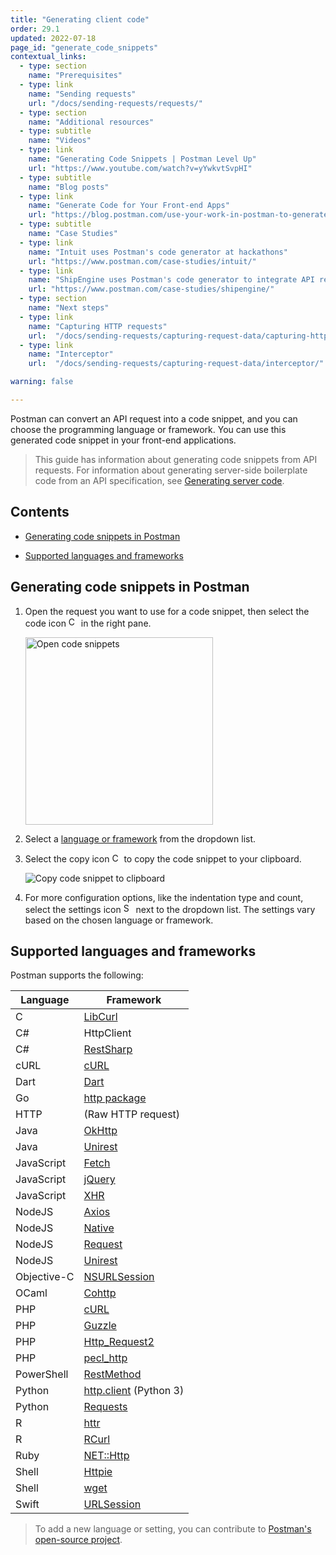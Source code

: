 ```yaml
---
title: "Generating client code"
order: 29.1
updated: 2022-07-18
page_id: "generate_code_snippets"
contextual_links:
  - type: section
    name: "Prerequisites"
  - type: link
    name: "Sending requests"
    url: "/docs/sending-requests/requests/"
  - type: section
    name: "Additional resources"
  - type: subtitle
    name: "Videos"
  - type: link
    name: "Generating Code Snippets | Postman Level Up"
    url: "https://www.youtube.com/watch?v=yYwkvtSvpHI"
  - type: subtitle
    name: "Blog posts"
  - type: link
    name: "Generate Code for Your Front-end Apps"
    url: "https://blog.postman.com/use-your-work-in-postman-to-generate-code-for-your-apps/"
  - type: subtitle
    name: "Case Studies"
  - type: link
    name: "Intuit uses Postman's code generator at hackathons"
    url: "https://www.postman.com/case-studies/intuit/"
  - type: link
    name: "ShipEngine uses Postman's code generator to integrate API requests"
    url: "https://www.postman.com/case-studies/shipengine/"
  - type: section
    name: "Next steps"
  - type: link
    name: "Capturing HTTP requests"
    url:  "/docs/sending-requests/capturing-request-data/capturing-http-requests/"
  - type: link
    name: "Interceptor"
    url:  "/docs/sending-requests/capturing-request-data/interceptor/"

warning: false

---
```


Postman can convert an API request into a code snippet, and you can choose the programming language or framework. You can use this generated code snippet in your front-end applications.

> This guide has information about generating code snippets from API requests. For information about generating server-side boilerplate code from an API specification, see [Generating server code](/docs/designing-and-developing-your-api/developing-an-api/generating-server-code/).

## Contents

* [Generating code snippets in Postman](#generating-code-snippets-in-postman)

* [Supported languages and frameworks](#supported-languages-and-frameworks)

## Generating code snippets in Postman

1. Open the request you want to use for a code snippet, then select the code icon <img alt="Code icon" src="https://assets.postman.com/postman-docs/icon-code-snippet.jpg#icon" width="16px" /> in the right pane.

    <img src="https://assets.postman.com/postman-docs/generate-code-right-sidebar-v9.jpg" width="300px" alt="Open code snippets"/>

1. Select a [language or framework](#supported-languages-and-frameworks) from the dropdown list.
1. Select the copy icon <img alt="Copy icon" src="https://assets.postman.com/postman-docs/icon-copy-v9.jpg#icon" width="15px" /> to copy the code snippet to your clipboard.

    ![Copy code snippet to clipboard](https://assets.postman.com/postman-docs/code-snippet-copy-icon.jpg)

1. For more configuration options, like the indentation type and count, select the settings icon <img alt="Settings icon" src="https://assets.postman.com/postman-docs/icon-settings-v9.jpg#icon" width="16px" /> next to the dropdown list. The settings vary based on the chosen language or framework.

## Supported languages and frameworks

Postman supports the following:

| **Language**  | **Framework** |
| --- | --- |
| C | [LibCurl](https://curl.se/libcurl/c/) |
| C# | HttpClient |
| C# | [RestSharp](http://restsharp.dev/) |
| cURL |[cURL](https://curl.se/) |
| Dart | [Dart](https://dart.dev/) |
| Go   | [http package](https://pkg.go.dev/net/http) |
| HTTP | (Raw HTTP request) |
| Java | [OkHttp](https://github.com/square/okhttp) |
| Java | [Unirest](https://github.com/Kong/unirest-java) |
| JavaScript | [Fetch](https://developer.mozilla.org/en-US/docs/Web/API/Fetch_API) |
| JavaScript | [jQuery](https://api.jquery.com/jquery.ajax/) |
| JavaScript | [XHR](https://developer.mozilla.org/en-US/docs/Web/API/XMLHttpRequest) |
| NodeJS | [Axios](https://github.com/axios/axios) |
| NodeJS | [Native](https://nodejs.org/api/http.html) |
| NodeJS | [Request](https://github.com/request/request) |
| NodeJS | [Unirest](https://github.com/Kong/unirest-nodejs) |
| Objective-C | [NSURLSession](https://developer.apple.com/documentation/foundation/urlsession) |
| OCaml | [Cohttp](https://github.com/mirage/ocaml-cohttp) |
| PHP | [cURL](https://www.php.net/manual/en/ref.curl.php) |
| PHP | [Guzzle](https://docs.guzzlephp.org/en/stable/)|
| PHP | [Http_Request2](https://www.php.net/manual/en/reserved.variables.request.php)|
| PHP | [pecl_http](https://mdref.m6w6.name/http) |
| PowerShell | [RestMethod](https://docs.microsoft.com/en-us/powershell/module/microsoft.powershell.utility/invoke-restmethod?view=powershell-7) |
| Python | [http.client](https://docs.python.org/3/library/http.client.html) (Python 3) |
| Python | [Requests](https://www.w3schools.com/python/module_requests.asp)|
| R | [httr](https://cran.r-project.org/web/packages/httr/index.html) |
| R | [RCurl](https://cran.r-project.org/web/packages/RCurl/index.html) |
| Ruby | [NET::Http](https://docs.ruby-lang.org/en/2.0.0/Net/HTTP.html) |
| Shell | [Httpie](https://github.com/httpie/httpie) |
| Shell | [wget](https://www.gnu.org/software/wget/) |
| Swift | [URLSession](https://developer.apple.com/documentation/foundation/urlsession) |

> To add a new language or setting, you can contribute to [Postman's open-source project](https://github.com/postmanlabs/postman-code-generators).
